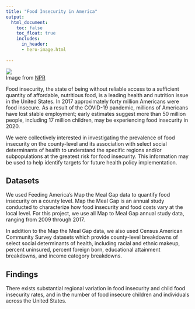 ```yaml
---
title: "Food Insecurity in America"
output:
  html_document:
    toc: false
    toc_float: true
    includes:
      in_header: 
      - hero-image.html
    
---
```


<style>
body {
    position: relative;
    padding-left: 6em;
    left: 0px;}
</style>

![](hero_image_ny.jpg)\
Image from [NPR](https://www.npr.org/2020/09/27/912486921/food-insecurity-in-the-u-s-by-the-numbers)

Food insecurity, the state of being without reliable access to a sufficient quantity of affordable, nutritious food, is a leading health and nutrition issue in the United States. In 2017 approximately forty million Americans were food insecure. As a result of the COVID-19 pandemic, millions of Americans have lost stable employment; early estimates suggest more than 50 million people, including 17 million children, may be experiencing food insecurity in 2020. 

We were collectively interested in investigating the prevalence of food insecurity on the county-level and its association with select social determinants of health to understand the specific regions and/or subpopulations at the greatest risk for food insecurity. This information may be used to help identify targets for future health policy implementation.  

## Datasets

We used Feeding America's Map the Meal Gap data to quantify food insecurity on a county level. Map the Meal Gap is an annual study conducted to characterize how food insecurity and food costs vary at the local level. For this project, we use all Map to Meal Gap annual study data, ranging from 2009 through 2017. 

In addition to the Map the Meal Gap data, we also used Census American Community Survey datasets which provide county-level breakdowns of select social determinants of health, including racial and ethnic makeup, percent uninsured, percent foreign born, educational attainment breakdowns, and income category breakdowns. 

## Findings

There exists substantial regional variation in food insecurity and child food insecurity rates, and in the number of food insecure children and individuals across the United States. 
